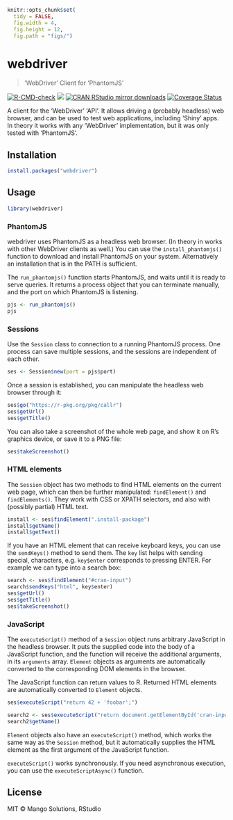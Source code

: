 
```r
knitr::opts_chunk$set(
  tidy = FALSE,
  fig.width = 4,
  fig.height = 12,
  fig.path = "figs/")
```

# webdriver

> 'WebDriver' Client for 'PhantomJS'

  <!-- badges: start -->
  [![R-CMD-check](https://github.com/rstudio/webdriver/workflows/R-CMD-check/badge.svg)](https://github.com/rstudio/webdriver/actions)
  [![](https://www.r-pkg.org/badges/version/webdriver)](https://www.r-pkg.org/pkg/webdriver)
  [![CRAN RStudio mirror downloads](https://cranlogs.r-pkg.org/badges/webdriver)](https://www.r-pkg.org/pkg/webdriver)
  [![Coverage Status](https://img.shields.io/codecov/c/github/rstudio/webdriver/master.svg)](https://codecov.io/github/rstudio/webdriver?branch=master)
  <!-- badges: end -->



A client for the 'WebDriver' 'API'. It allows driving a (probably headless)
web browser, and can be used to test web applications, including 'Shiny'
apps. In theory it works with any 'WebDriver' implementation, but it was only
tested with 'PhantomJS'.

## Installation

```r
install.packages("webdriver")
```

## Usage

```r
library(webdriver)
```

### PhantomJS

webdriver uses PhantomJS as a headless web browser. (In theory in works
with other WebDriver clients as well.) You can use the `install_phantomjs()`
function to download and install PhantomJS on your system. Alternatively
an installation that is in the PATH is sufficient.

The `run_phantomjs()` function starts PhantomJS, and waits until it is ready
to serve queries. It returns a process object that you can terminate
manually, and the port on which PhantomJS is listening.

```r
pjs <- run_phantomjs()
pjs
```

### Sessions

Use the `Session` class to connection to a running PhantomJS process.
One process can save multiple sessions, and the sessions are independent
of each other.

```r
ses <- Session$new(port = pjs$port)
```

Once a session is established, you can manipulate the headless web browser
through it:

```r
ses$go("https://r-pkg.org/pkg/callr")
ses$getUrl()
ses$getTitle()
```

You can also take a screenshot of the whole web page, and show it on R's
graphics device, or save it to a PNG file:


```r
ses$takeScreenshot()
```

### HTML elements

The `Session` object has two methods to find HTML elements on the current
web page, which can then be further manipulated: `findElement()` and
`findElements()`. They work with CSS or XPATH selectors, and also with
(possibly partial) HTML text.

```r
install <- ses$findElement(".install-package")
install$getName()
install$getText()
```

If you have an HTML element that can receive keyboard keys, you can use
the `sendKeys()` method to send them. The `key` list helps with sending
special, characters, e.g. `key$enter` corresponds to pressing ENTER. For
example we can type into a search box:

```r
search <- ses$findElement("#cran-input")
search$sendKeys("html", key$enter)
ses$getUrl()
ses$getTitle()
ses$takeScreenshot()
```

### JavaScript

The `executeScript()` method of a `Session` object runs arbitrary JavaScript
in the headless browser. It puts the supplied code into the body of a
JavaScript function, and the function will receive the additional arguments,
in its `arguments` array. `Element` objects as arguments are automatically
converted to the corresponding DOM elements in the browser.

The JavaScript function can return values to R. Returned HTML elements are
automatically converted to `Element` objects.

```r
ses$executeScript("return 42 + 'foobar';")
```

```r
search2 <- ses$executeScript("return document.getElementById('cran-input');")
search2$getName()
```

`Element` objects also have an `executeScript()` method, which works the
same way as the `Session` method, but it automatically supplies the HTML
element as the first argument of the JavaScript function.

`executeScript()` works synchronously. If you need asynchronous execution,
you can use the `executeScriptAsync()` function.

## License

MIT © Mango Solutions, RStudio
